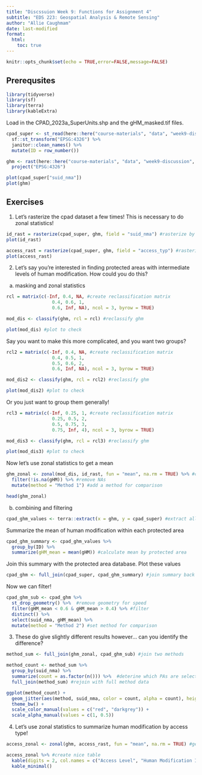 ```yaml
---
title: "Discssuion Week 9: Functions for Assignment 4"
subtitle: "EDS 223: Geospatial Analysis & Remote Sensing"
author: "Allie Caughmam"
date: last-modified
format:
  html:
    toc: true
---
```


```r
knitr::opts_chunk$set(echo = TRUE,error=FALSE,message=FALSE)
```

## Prerequsites 

```r
library(tidyverse)
library(sf)
library(terra)
library(kableExtra)
```

Load in the CPAD_2023a_SuperUnits.shp and the gHM_masked.tif files.

```r
cpad_super <- st_read(here::here("course-materials", "data", "week9-discussion", "CPAD_2023a_SuperUnits.shp"), quiet = TRUE) %>%
  sf::st_transform("EPSG:4326") %>%
  janitor::clean_names() %>%
  mutate(ID = row_number())

ghm <- rast(here::here("course-materials", "data", "week9-discussion", "gHM_masked.tif")) %>%
  project("EPSG:4326")
```

```r
plot(cpad_super["suid_nma"])
plot(ghm)
```

## Exercises

1. Let's rasterize the cpad dataset a few times! This is necessary to do zonal statistics!

```r
id_rast = rasterize(cpad_super, ghm, field = "suid_nma") #rasterize by PA id
plot(id_rast)

access_rast = rasterize(cpad_super, ghm, field = "access_typ") #rasterize by PA access type
plot(access_rast)
```

2. Let's say you're interested in finding protected areas with intermediate levels of human modification. How could you do this?

a) masking and zonal statistics

```r
rcl = matrix(c(-Inf, 0.4, NA, #create reclassification matrix 
                 0.4, 0.6, 1, 
                 0.6, Inf, NA), ncol = 3, byrow = TRUE)

mod_dis <- classify(ghm, rcl = rcl) #reclassify ghm

plot(mod_dis) #plot to check
```

Say you want to make this more complicated, and you want two groups?

```r
rcl2 = matrix(c(-Inf, 0.4, NA, #create reclassification matrix 
                 0.4, 0.5, 1,
                 0.5, 0.6, 2,
                 0.6, Inf, NA), ncol = 3, byrow = TRUE)

mod_dis2 <- classify(ghm, rcl = rcl2) #reclassify ghm

plot(mod_dis2) #plot to check
```

Or you just want to group them generally! 

```r
rcl3 = matrix(c(-Inf, 0.25, 1, #create reclassification matrix 
                 0.25, 0.5, 2,
                 0.5, 0.75, 3,
                 0.75, Inf, 4), ncol = 3, byrow = TRUE)

mod_dis3 <- classify(ghm, rcl = rcl3) #reclassify ghm

plot(mod_dis3) #plot to check
```

Now let's use zonal statistics to get a mean

```r
ghm_zonal <- zonal(mod_dis, id_rast, fun = "mean", na.rm = TRUE) %>% #calculate the "mean" - this is just an indicator of if 1 is present or not
  filter(!is.na(gHM)) %>% #remove NAs 
  mutate(method = "Method 1") #add a method for comparison

head(ghm_zonal)
```

b) combining and filtering 

```r
cpad_ghm_values <- terra::extract(x = ghm, y = cpad_super) #extract all ghm values from cpad
```

Summarize the mean of human modification within each protected area

```r
cpad_ghm_summary <- cpad_ghm_values %>%
  group_by(ID) %>%
  summarize(gHM_mean = mean(gHM)) #calculate mean by protected area
```

Join this summary with the protected area database. Plot these values

```r
cpad_ghm <- full_join(cpad_super, cpad_ghm_summary) #join summary back with
```

Now we can filter! 

```r
cpad_ghm_sub <- cpad_ghm %>% 
  st_drop_geometry() %>%  #remove geometry for speed
  filter(gHM_mean < 0.6 & gHM_mean > 0.4) %>% #filter 
  distinct() %>% 
  select(suid_nma, gHM_mean) %>% 
  mutate(method = "Method 2") #set method for comparison
```

3. These do give slightly different results however... can you identify the difference? 

```r
method_sum <- full_join(ghm_zonal, cpad_ghm_sub) #join two methods

method_count <- method_sum %>% 
  group_by(suid_nma) %>% 
  summarize(count = as.factor(n())) %>%  #deterine which PAs are selected in both
  full_join(method_sum) #rejoin with full method data
```

```r
ggplot(method_count) +
  geom_jitter(aes(method, suid_nma, color = count, alpha = count), height = 0) +
  theme_bw() +
  scale_color_manual(values = c("red", "darkgrey")) +
  scale_alpha_manual(values = c(1, 0.5))
```

4. Let's use zonal statistics to summarize human modification by access type!

```r
access_zonal <- zonal(ghm, access_rast, fun = "mean", na.rm = TRUE) #get mean of ghm within access level types

access_zonal %>% #create nice table
  kable(digits = 2, col.names = c("Access Level", "Human Modification Index")) %>% #adjust digits and column names
  kable_minimal()
```
